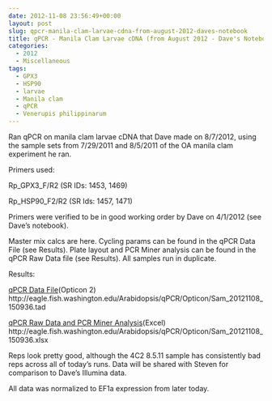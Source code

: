 ```yaml
---
date: 2012-11-08 23:56:49+00:00
layout: post
slug: qpcr-manila-clam-larvae-cdna-from-august-2012-daves-notebook
title: qPCR - Manila Clam Larvae cDNA (from August 2012 - Dave's Notebook)
categories:
  - 2012
  - Miscellaneous
tags:
  - GPX3
  - HSP90
  - larvae
  - Manila clam
  - qPCR
  - Venerupis philippinarum
---
```


Ran qPCR on manila clam larvae cDNA that Dave made on 8/7/2012, using the sample sets from 7/29/2011 and 8/5/2011 of the OA manila clam experiment he ran.

Primers used:

Rp_GPX3_F/R2 (SR IDs: 1453, 1469)

Rp_HSP90_F2/R2 (SR Ids: 1457, 1471)

Primers were verified to be in good working order by Dave on 4/1/2012 (see Dave's notebook).

Master mix calcs are here. Cycling params can be found in the qPCR Data File (see Results). Plate layout and PCR Miner analysis can be found in the qPCR Raw Data file (see Results). All samples run in duplicate.

Results:

[qPCR Data File](https://eagle.fish.washington.edu/Arabidopsis/qPCR/Opticon/Sam_20121108_150936.tad)(Opticon 2) http://eagle.fish.washington.edu/Arabidopsis/qPCR/Opticon/Sam_20121108_150936.tad

[qPCR Raw Data and PCR Miner Analysis](https://eagle.fish.washington.edu/Arabidopsis/qPCR/Opticon/Sam_20121108_150936.xlsx)(Excel) http://eagle.fish.washington.edu/Arabidopsis/qPCR/Opticon/Sam_20121108_150936.xlsx

Reps look pretty good, although the 4C2 8.5.11 sample has consistently bad reps across all of today's runs. Data will be shared with Steven for comparison to Dave's Illumina data.

All data was normalized to EF1a expression from later today.
